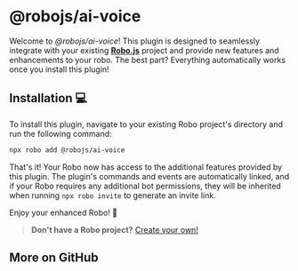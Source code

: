 
# @robojs/ai-voice

Welcome to _@robojs/ai-voice_! This plugin is designed to seamlessly integrate with your existing **[Robo.js](https://github.com/Wave-Play/robo)** project and provide new features and enhancements to your robo. The best part? Everything automatically works once you install this plugin!

## Installation 💻

To install this plugin, navigate to your existing Robo project's directory and run the following command:

```bash
npx robo add @robojs/ai-voice
```

That's it! Your Robo now has access to the additional features provided by this plugin. The plugin's commands and events are automatically linked, and if your Robo requires any additional bot permissions, they will be inherited when running `npx robo invite` to generate an invite link.

Enjoy your enhanced Robo! 🚀

> **Don't have a Robo project?** [Create your own!](https://docs.roboplay.dev/docs/getting-started)


## More on GitHub

<CardRow><Card href="https://github.com/Wave-Play/robo.js/tree/main/packages/plugin-ai-voice" title="🔗 GitHub Repository" description="Explore source code on GitHub."/></CardRow>